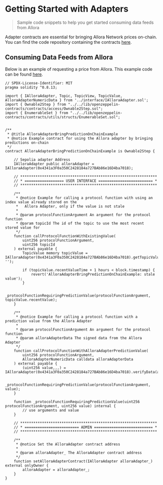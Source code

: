 # Getting Started with Adapters

> Sample code snippets to help you get started consuming data feeds from Allora

Adapter contracts are essential for bringing Allora Network prices on-chain. You can find the code repository containing the contracts <a href="https://github.com/allora-network/allora-adapter" target="_blank">here</a>.

## Consuming Data Feeds from Allora

Below is an example of requesting a price from Allora. This example code can be found <a href="https://github.com/allora-network/allora-adapter/blob/main/src/examples/AlloraAdapterBringPredictionOnChainExample.sol" target="_blank">here</a>.

```sol
// SPDX-License-Identifier: MIT
pragma solidity ^0.8.13;

import { IAlloraAdapter, Topic, TopicView, TopicValue, AlloraAdapterNumericData } from '../interface/IAlloraAdapter.sol';
import { Ownable2Step } from "../../lib/openzeppelin-contracts/contracts/access/Ownable2Step.sol";
import { EnumerableSet } from "../../lib/openzeppelin-contracts/contracts/utils/structs/EnumerableSet.sol";


/**
 * @title AlloraAdapterBringPredictionOnChainExample
 * @notice Example contract for using the Allora adapter by bringing predictions on-chain
 */
contract AlloraAdapterBringPredictionOnChainExample is Ownable2Step {

    // Sepolia adapter Address
    IAlloraAdapter public alloraAdapter = IAlloraAdapter(0x4341a3F0a350C2428184a727BAb86e16D4ba7018);

    // ***************************************************************
    // * ================== USER INTERFACE ========================= *
    // ***************************************************************

    /**
     * @notice Example for calling a protocol function with using an index value already stored on the
     *   Allora Adapter, only if the value is not stale
     * 
     * @param protocolFunctionArgument An argument for the protocol function
     * @param topicId The id of the topic to use the most recent stored value for
     */
    function callProtocolFunctionWithExistingValue(
        uint256 protocolFunctionArgument,
        uint256 topicId
    ) external payable {
        TopicValue memory topicValue = IAlloraAdapter(0x4341a3F0a350C2428184a727BAb86e16D4ba7018).getTopicValue(topicId, '');

        if (topicValue.recentValueTime + 1 hours < block.timestamp) {
            revert('AlloraAdapterBringPredictionOnChainExample: stale value');
        }

        _protocolFunctionRequiringPredictionValue(protocolFunctionArgument, topicValue.recentValue);
    }

    /**
     * @notice Example for calling a protocol function with a prediction value from the Allora Adapter
     * 
     * @param protocolFunctionArgument An argument for the protocol function
     * @param alloraAdapterData The signed data from the Allora Adapter
     */
    function callProtocolFunctionWithAlloraAdapterPredictionValue(
        uint256 protocolFunctionArgument,
        AlloraAdapterNumericData calldata alloraAdapterData
    ) external payable {
        (uint256 value,,,) = IAlloraAdapter(0x4341a3F0a350C2428184a727BAb86e16D4ba7018).verifyData(alloraAdapterData);

        _protocolFunctionRequiringPredictionValue(protocolFunctionArgument, value);
    }

    function _protocolFunctionRequiringPredictionValue(uint256 protocolFunctionArgument, uint256 value) internal {
        // use arguments and value 
    }

    // ***************************************************************
    // * ========================= ADMIN =========================== *
    // ***************************************************************

    /**
     * @notice Set the AlloraAdapter contract address
     * 
     * @param alloraAdapter_ The AlloraAdapter contract address
     */
    function setAlloraAdapterContract(IAlloraAdapter alloraAdapter_) external onlyOwner {
        alloraAdapter = alloraAdapter_;
    }
}
```
